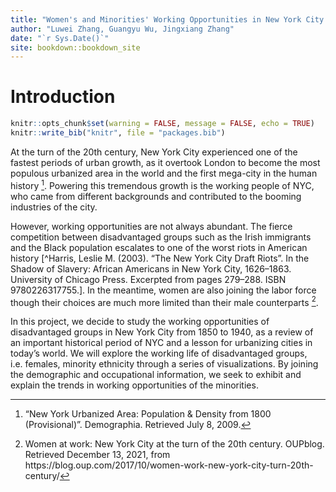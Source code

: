 ```yaml
--- 
title: "Women's and Minorities' Working Opportunities in New York City from 1850 to 1940"
author: "Luwei Zhang, Guangyu Wu, Jingxiang Zhang"
date: "`r Sys.Date()`"
site: bookdown::bookdown_site
---
```


# Introduction

```r
knitr::opts_chunk$set(warning = FALSE, message = FALSE, echo = TRUE)
knitr::write_bib("knitr", file = "packages.bib")
```

At the turn of the 20th century, New York City experienced one of the fastest periods of urban growth, as it overtook London to become the most populous urbanized area in the world and the first mega-city in the human history ^["New York Urbanized Area: Population & Density from 1800 (Provisional)". Demographia. Retrieved July 8, 2009.]. Powering this tremendous growth is the working people of NYC, who came from different backgrounds and contributed to the booming industries of the city. 

However, working opportunities are not always abundant. The fierce competition between disadvantaged groups such as the Irish immigrants and the Black population escalates to one of the worst riots in American history [^Harris, Leslie M. (2003). "The New York City Draft Riots". In the Shadow of Slavery: African Americans in New York City, 1626–1863. University of Chicago Press. Excerpted from pages 279–288. ISBN 9780226317755.]. In the meantime, women are also joining the labor force though their choices are much more limited than their male counterparts ^[Women at work: New York City at the turn of the 20th century. OUPblog. Retrieved December 13, 2021, from https://blog.oup.com/2017/10/women-work-new-york-city-turn-20th-century/]. 

In this project, we decide to study the working opportunities of disadvantaged groups in New York City from 1850 to 1940, as a review of an important historical period of NYC and a lesson for urbanizing cities in today's world. We will explore the working life of disadvantaged groups, i.e. females, minority ethnicity through a series of visualizations. By joining the demographic and occupational information, we seek to exhibit and explain the trends in working opportunities of the minorities. 

